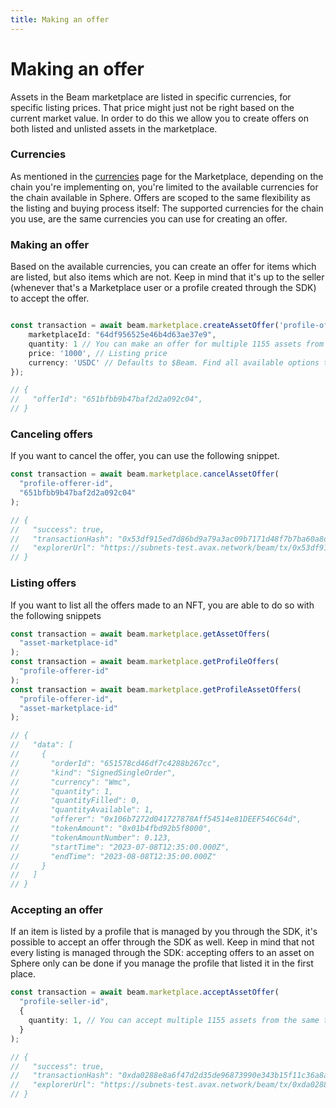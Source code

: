 ```yaml
---
title: Making an offer
---
```


# Making an offer

Assets in the Beam marketplace are listed in specific currencies, for specific listing prices. That price might just not be right based on the current market value. In order to do this we allow you to create offers on both listed and unlisted assets in the marketplace.

### Currencies

As mentioned in the [currencies](/service/marketplace/currencies) page for the Marketplace, depending on the chain you're implementing on, you're limited to the available currencies for the chain available in Sphere. Offers are scoped to the same flexibility as the listing and buying process itself: The supported currencies for the chain you use, are the same currencies you can use for creating an offer.

### Making an offer

Based on the available currencies, you can create an offer for items which are listed, but also items which are not. Keep in mind that it's up to the seller (whenever that's a Marketplace user or a profile created through the SDK) to accept the offer.

```typescript

const transaction = await beam.marketplace.createAssetOffer('profile-offerer-id', {
    marketplaceId: "64df956525e46b4d63ae37e9",
    quantity: 1 // You can make an offer for multiple 1155 assets from the same token
    price: '1000', // Listing price
    currency: 'USDC' // Defaults to $Beam. Find all available options through the getCurrencies() method;
});

// {
//   "offerId": "651bfbb9b47baf2d2a092c04",
// }

```

### Canceling offers

If you want to cancel the offer, you can use the following snippet.

```typescript
const transaction = await beam.marketplace.cancelAssetOffer(
  "profile-offerer-id",
  "651bfbb9b47baf2d2a092c04"
);

// {
//   "success": true,
//   "transactionHash": "0x53df915ed7d86bd9a79a3ac09b7171d48f7b7ba60a8d08f981e67f891d157f7b",
//   "explorerUrl": "https://subnets-test.avax.network/beam/tx/0x53df915ed7d86bd9a79a3ac09b7171d48f7b7ba60a8d08f981e67f891d157f7b"
// }
```

### Listing offers

If you want to list all the offers made to an NFT, you are able to do so with the following snippets

```typescript
const transaction = await beam.marketplace.getAssetOffers(
  "asset-marketplace-id"
);
const transaction = await beam.marketplace.getProfileOffers(
  "profile-offerer-id"
);
const transaction = await beam.marketplace.getProfileAssetOffers(
  "profile-offerer-id",
  "asset-marketplace-id"
);

// {
//   "data": [
//     {
//       "orderId": "651578cd46df7c4288b267cc",
//       "kind": "SignedSingleOrder",
//       "currency": "Wmc",
//       "quantity": 1,
//       "quantityFilled": 0,
//       "quantityAvailable": 1,
//       "offerer": "0x106b7272d041727878Aff54514e81DEEF546C64d",
//       "tokenAmount": "0x01b4fbd92b5f8000",
//       "tokenAmountNumber": 0.123,
//       "startTime": "2023-07-08T12:35:00.000Z",
//       "endTime": "2023-08-08T12:35:00.000Z"
//     }
//   ]
// }
```

### Accepting an offer

If an item is listed by a profile that is managed by you through the SDK, it's possible to accept an offer through the SDK as well. Keep in mind that not every listing is managed through the SDK: accepting offers to an asset on Sphere only can be done if you manage the profile that listed it in the first place.

```typescript
const transaction = await beam.marketplace.acceptAssetOffer(
  "profile-seller-id",
  {
    quantity: 1, // You can accept multiple 1155 assets from the same token
  }
);

// {
//   "success": true,
//   "transactionHash": "0xda0288e8a6f47d2d35de96873990e343b15f11c36a8a1ec095553e5ac6f7ec67",
//   "explorerUrl": "https://subnets-test.avax.network/beam/tx/0xda0288e8a6f47d2d35de96873990e343b15f11c36a8a1ec095553e5ac6f7ec67"
// }
```
